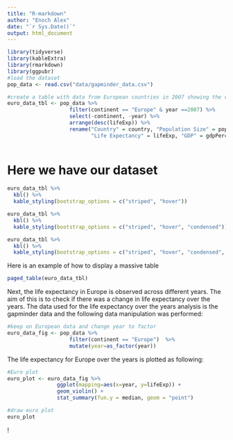 ```yaml
---
title: "R-markdown"
author: "Enoch Alex"
date: "`r Sys.Date()`"
output: html_document
---
```





```r
library(tidyverse)
library(kableExtra)
library(rmarkdown)
library(ggpubr)
#load the dataset
pop_data <- read.csv("data/gapminder_data.csv")

#create a table with data from European countries in 2007 showing the countries with the largest life expectancy
euro_data_tbl <- pop_data %>%
                    filter(continent == "Europe" & year ==2007) %>%
                    select(-continent, -year) %>%
                    arrange(desc(lifeExp)) %>%
                    rename("Country" = country, "Population Size" = pop,
                           "Life Expectancy" = lifeExp, "GDP" = gdpPercap)
  
```
# Here we have our dataset
```r

euro_data_tbl %>%
  kbl() %>%
  kable_styling(bootstrap_options = c("striped", "hover"))
```
```r
euro_data_tbl %>%
  kbl() %>%
  kable_styling(bootstrap_options = c("striped", "hover", "condensed"))
```
```r
euro_data_tbl %>%
  kbl() %>%
  kable_styling(bootstrap_options = c("striped", "hover", "condensed", font_size = 1))
```
Here is an example of how to display a massive table
```r
paged_table(euro_data_tbl)
```
Next, the life expectancy in Europe is observed across different years.  The aim of this is to check if there was a change in life expectancy over the years.  The data used for the life expectancy over the years analysis is the gapminder data and the following data manipulation was performed:

```r
#keep on European data and change year to factor
euro_data_fig <- pop_data %>% 
                    filter(continent == "Europe")  %>% 
                    mutate(year=as_factor(year))
```

The life expectancy for Europe over the years is plotted as following:

```r
#Euro plot
euro_plot <- euro_data_fig %>%
                ggplot(mapping=aes(x=year, y=lifeExp)) +
                geom_violin() +
                stat_summary(fun.y = median, geom = "point")

#draw euro plot
euro_plot
```
!
